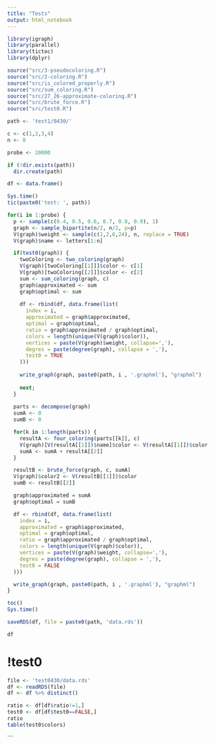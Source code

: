 ```yaml
---
title: "Tests"
output: html_notebook
---
```


```r
library(igraph)
library(parallel)
library(tictoc)
library(dplyr)

source("src/3-pseudocoloring.R")
source("src/2-coloring.R")
source("src/is_colored_properly.R")
source("src/sum_coloring.R")
source("src/27_26-approximate-coloring.R")
source("src/brute_force.R")
source("src/test0.R")

path <- 'test1/0430/'

c <- c(1,2,3,4)
n <- 8

probe <- 20000

if (!dir.exists(path))
  dir.create(path)

df <- data.frame()

Sys.time()
tic(paste0('test: ', path))

for(i in 1:probe) {
  p <- sample(c(0.4, 0.5, 0.6, 0.7, 0.8, 0.9), 1)
  graph <- sample_bipartite(n/2, n/2, p=p)
  V(graph)$weight <- sample(c(1,2,6,24), n, replace = TRUE)
  V(graph)$name <- letters[1:n]

  if(test0(graph)) {
    twoColoring <- two_coloring(graph)
    V(graph)[twoColoring[[1]]]$color <- c[1]
    V(graph)[twoColoring[[2]]]$color <- c[2]
    sum <- sum_coloring(graph, c)
    graph$approximated <- sum
    graph$optimal <- sum
  
    df <- rbind(df, data.frame(list(
      index = i, 
      approximated = graph$approximated, 
      optimal = graph$optimal, 
      ratio = graph$approximated / graph$optimal, 
      colors = length(unique(V(graph)$color)), 
      vertices = paste(V(graph)$weight, collapse=','), 
      degres = paste(degree(graph), collapse = ','),
      test0 = TRUE
    )))
  
    write_graph(graph, paste0(path, i , '.graphml'), "graphml")
  
    next;
  }
  
  parts <- decompose(graph)
  sumA <- 0
  sumB <- 0

  for(k in 1:length(parts)) {
    resultA <- four_coloring(parts[[k]], c)
    V(graph)[V(resultA[[1]])$name]$color <- V(resultA[[1]])$color
    sumA <- sumA + resultA[[2]]
  }

  resultB <- brute_force(graph, c, sumA)
  V(graph)$color2 <- V(resultB[[1]])$color
  sumB <- resultB[[2]]

  graph$approximated = sumA
  graph$optimal = sumB

  df <- rbind(df, data.frame(list(
    index = i, 
    approximated = graph$approximated, 
    optimal = graph$optimal, 
    ratio = graph$approximated / graph$optimal,  
    colors = length(unique(V(graph)$color)), 
    vertices = paste(V(graph)$weight, collapse=','), 
    degres = paste(degree(graph), collapse = ','),
    test0 = FALSE
  )))

  write_graph(graph, paste0(path, i , '.graphml'), "graphml")
}

toc()
Sys.time()

saveRDS(df, file = paste0(path, 'data.rds'))

df
```

# !test0

```r
file <- 'test0430/data.rds'
df <- readRDS(file)
df <- df %>% distinct()

ratio <- df[df$ratio!=1,]
test0 <- df[df$test0==FALSE,]
ratio
table(test0$colors)
```
```
